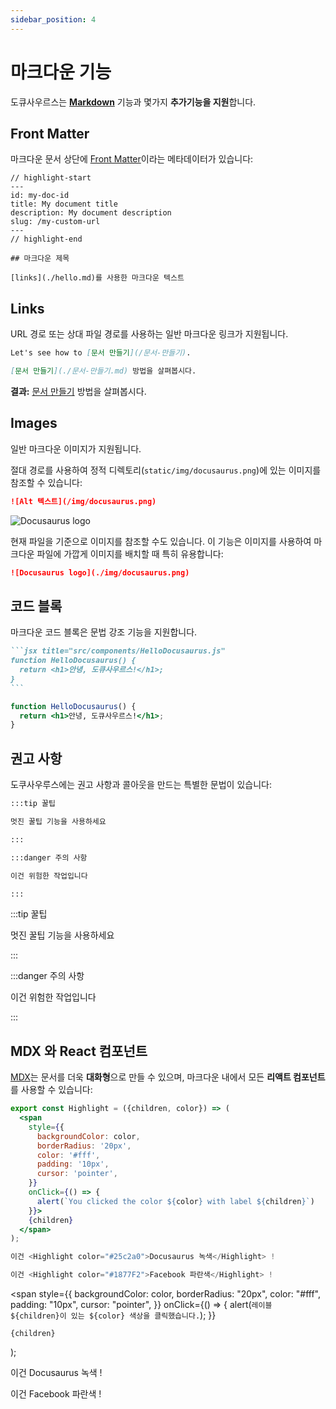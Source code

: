 ```yaml
---
sidebar_position: 4
---
```


# 마크다운 기능

도큐사우르스는 **[Markdown](https://daringfireball.net/projects/markdown/syntax)** 기능과 몇가지 **추가기능을 지원**합니다.

## Front Matter

마크다운 문서 상단에 [Front Matter](https://jekyllrb.com/docs/front-matter/)이라는 메타데이터가 있습니다:

```text title="my-doc.md"
// highlight-start
---
id: my-doc-id
title: My document title
description: My document description
slug: /my-custom-url
---
// highlight-end

## 마크다운 제목

[links](./hello.md)를 사용한 마크다운 텍스트
```

## Links

URL 경로 또는 상대 파일 경로를 사용하는 일반 마크다운 링크가 지원됩니다.

```md
Let's see how to [문서 만들기](/문서-만들기).
```

```md
[문서 만들기](./문서-만들기.md) 방법을 살펴봅시다.
```

**결과:** [문서 만들기](./문서-만들기.md) 방법을 살펴봅시다.

## Images

일반 마크다운 이미지가 지원됩니다.

절대 경로를 사용하여 정적 디렉토리(`static/img/docusaurus.png`)에 있는 이미지를 참조할 수 있습니다:

```md
![Alt 텍스트](/img/docusaurus.png)
```

![Docusaurus logo](/img/docusaurus.png)

현재 파일을 기준으로 이미지를 참조할 수도 있습니다. 이 기능은 이미지를 사용하여 마크다운 파일에 가깝게 이미지를 배치할 때 특히 유용합니다:

```md
![Docusaurus logo](./img/docusaurus.png)
```

## 코드 블록

마크다운 코드 블록은 문법 강조 기능을 지원합니다.

````md
```jsx title="src/components/HelloDocusaurus.js"
function HelloDocusaurus() {
  return <h1>안녕, 도큐사우르스!</h1>;
}
```
````

```jsx title="src/components/HelloDocusaurus.js"
function HelloDocusaurus() {
  return <h1>안녕, 도큐사우르스!</h1>;
}
```

## 권고 사항

도쿠사우루스에는 권고 사항과 콜아웃을 만드는 특별한 문법이 있습니다:

```md
:::tip 꿀팁

멋진 꿀팁 기능을 사용하세요

:::

:::danger 주의 사항

이건 위험한 작업입니다

:::
```

:::tip 꿀팁

멋진 꿀팁 기능을 사용하세요

:::

:::danger 주의 사항

이건 위험한 작업입니다

:::

## MDX 와 React 컴포넌트

[MDX](https://mdxjs.com/)는 문서를 더욱 **대화형**으로 만들 수 있으며, 마크다운 내에서 모든 **리액트 컴포넌트**를 사용할 수 있습니다:

```jsx
export const Highlight = ({children, color}) => (
  <span
    style={{
      backgroundColor: color,
      borderRadius: '20px',
      color: '#fff',
      padding: '10px',
      cursor: 'pointer',
    }}
    onClick={() => {
      alert(`You clicked the color ${color} with label ${children}`)
    }}>
    {children}
  </span>
);

이건 <Highlight color="#25c2a0">Docusaurus 녹색</Highlight> !

이건 <Highlight color="#1877F2">Facebook 파란색</Highlight> !
```

  <span
    style={{
      backgroundColor: color,
      borderRadius: "20px",
      color: "#fff",
      padding: "10px",
      cursor: "pointer",
    }}
    onClick={() => {
      alert(`레이블 ${children}이 있는 ${color} 색상을 클릭했습니다.`);
    }}
  >
    {children}
  </span>
);

이건 <Highlight color="#25c2a0">Docusaurus 녹색</Highlight> !

이건 <Highlight color="#1877F2">Facebook 파란색</Highlight> !
